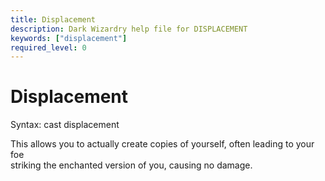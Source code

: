 ```yaml
---
title: Displacement
description: Dark Wizardry help file for DISPLACEMENT
keywords: ["displacement"]
required_level: 0
---
```


# Displacement

Syntax: cast displacement  

This allows you to actually create copies of yourself, often leading to your foe  
striking the enchanted version of you, causing no damage.